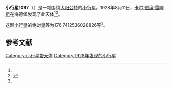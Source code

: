 {{Infobox planet
| bgcolour = #FFFFC0
| name = 1097 Vicia
| symbol = 
| image = 
| caption = 
| discovery = yes
| discovery_ref = 
| discoverer = [[卡尔·威廉·雷睦斯|卡尔·威廉·雷睦斯]]
| discovery_site = [[海德堡|海德堡]] 
| discovered = 1928年8月11日
| designations = yes
| mp_name = 
| named_after = 
| alt_names = 1928 PC/ 1941 SO2 / 1958 PF / 1978 BG / A907 VF
| mp_category = [[主带小行星|主带小行星]]
| orbit_ref = <ref name="a">[http://ssd.jpl.nasa.gov/sbdb.cgi?sstr=1097 1097 Vicia] {{Wayback|url=http://ssd.jpl.nasa.gov/sbdb.cgi?sstr=1097 |date=20210720092231 }}，小行星數據庫瀏覽器（JPL Small-Body Database Browser）－[[美国国家航空航天局|美国国家航空航天局]]喷气推进实验室</ref>
| epoch = 2456400.5 (2013年4月18日更新)
| aphelion = {{convert|3.4190207109888|AU|km|3|abbr=on|lk=out}}
| perihelion = {{convert|1.863564910507633|AU|km|3|abbr=on}}
| semimajor = {{convert|2.641292810748217|AU|km|3|abbr=on}}
| eccentricity = 0.294449709
| period = 1567.917656 [[日|日]]<br />4.29[[儒略年|儒略年]]
| avg_speed = 
| inclination = 1.533096174395611
| asc_node = 133.8652005280516
| mean_anomaly = 
| arg_peri = 176.7412536028826
| satellites = 
| physical_characteristics = yes
| dimensions = 
| mass = 
| density = 
| surface_grav = 
| escape_velocity = 
| sidereal_day = 
| axial_tilt = 
| pole_ecliptic_lat = 
| pole_ecliptic_lon = 
| albedo = 
| temperatures= 
| temp_name1 = 
| mean_temp_1 = 
| max_temp_1 = 
| temp_name2 = 
| max_temp_2 = 
| spectral_type = 
| abs_magnitude = 176.7412536028826
}}

'''小行星1097'''（{{lang-en|1097 Vicia}}）是一颗围绕[[太阳|太阳]][[公转|公转]]的[[小行星|小行星]]。1928年8月11日，[[卡尔·威廉·雷睦斯|卡尔·威廉·雷睦斯]]在海德堡发现了此天体<ref name="a" /><ref>{{cite news|title=小行星列表|url=http://cfa-www.harvard.edu/iau/lists/NumberedMPs.txt|accessdate=2013-07-08|newspaper=哈佛大学|archive-date=2008-05-17|archive-url=https://web.archive.org/web/20080517010638/http://cfa-www.harvard.edu/iau/lists/NumberedMPs.txt|dead-url=no}}</ref>。

这颗小行星的[[绝对星等|绝对星等]]为176.7412536028826等<ref name="a" />。

==参考文献==
{{reflist}}
{{Minor Planet Number|[[小行星1096|小行星1096]]|[[小行星1098|小行星1098]]}}

{{小天体}}

[[Category:小行星带天体|Category:小行星带天体]]
[[Category:1928年发现的小行星|Category:1928年发现的小行星]]

{{asteroid-stub}}